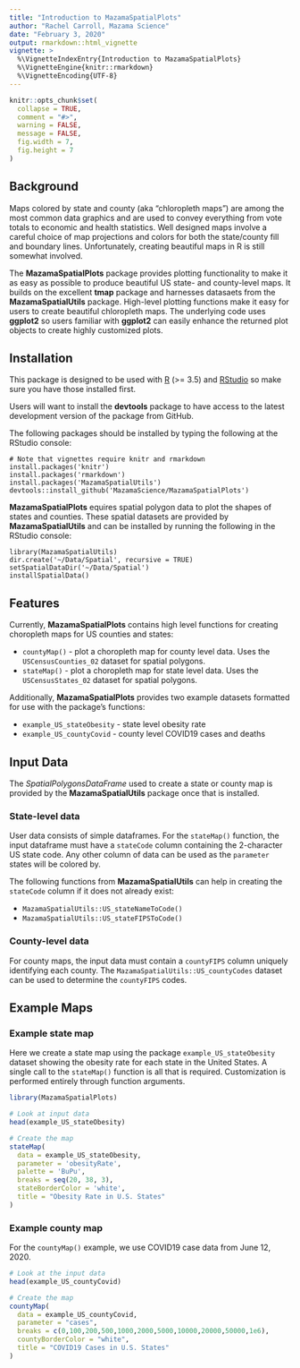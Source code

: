 ```yaml
---
title: "Introduction to MazamaSpatialPlots"
author: "Rachel Carroll, Mazama Science"
date: "February 3, 2020"
output: rmarkdown::html_vignette
vignette: >
  %\VignetteIndexEntry{Introduction to MazamaSpatialPlots}
  %\VignetteEngine{knitr::rmarkdown}
  %\VignetteEncoding{UTF-8}
---
```


```r
knitr::opts_chunk$set(
  collapse = TRUE,
  comment = "#>",
  warning = FALSE,
  message = FALSE,
  fig.width = 7,
  fig.height = 7
)
```

## Background

Maps colored by state and county (aka "chloropleth maps") are among the most common
data graphics and are used to convey everything from vote totals to economic and 
health statistics. Well designed maps involve a careful choice of map projections
and colors for both the state/county fill and boundary lines. Unfortunately,
creating beautiful maps in R is still somewhat involved.

The **MazamaSpatialPlots** package provides plotting functionality to make it as
easy as possible to produce beautiful US state- and county-level maps. It builds
on the excellent **tmap** package and harnesses datasaets from the 
**MazamaSpatialUtils** package. High-level plotting functions make it easy for 
users to create beautiful chloropleth maps. The underlying code uses **ggplot2**
so users familiar with **ggplot2** can easily enhance the returned plot objects 
to create highly customized plots.

## Installation

This package is designed to be used with [R](https://cran.r-project.org) 
(>= 3.5) and [RStudio](https://www.rstudio.com) so make sure you have those 
installed first.

Users will want to install the **devtools** package to have access to the latest 
development version of the package from GitHub.

The following packages should be installed by typing the following at the 
RStudio console:

```
# Note that vignettes require knitr and rmarkdown
install.packages('knitr')
install.packages('rmarkdown')
install.packages('MazamaSpatialUtils')
devtools::install_github('MazamaScience/MazamaSpatialPlots')
```

**MazamaSpatialPlots** equires spatial polygon data to plot 
the shapes of states and counties. These spatial datasets are provided by 
**MazamaSpatialUtils** and can be installed by running the following in the 
RStudio console:

```
library(MazamaSpatialUtils)
dir.create('~/Data/Spatial', recursive = TRUE)
setSpatialDataDir('~/Data/Spatial')
installSpatialData()
```

## Features

Currently, **MazamaSpatialPlots** contains high level functions for creating 
choropleth maps for US counties and states:

* `countyMap()` - plot a choropleth map for county level data. Uses the 
`USCensusCounties_02` dataset for spatial polygons.
* `stateMap()` - plot a choropleth map for state level data. Uses the 
`USCensusStates_02` dataset for spatial polygons.

Additionally, **MazamaSpatialPlots** provides two example datasets formatted for
use with the package's functions:

* `example_US_stateObesity` - state level obesity rate
* `example_US_countyCovid` - county level COVID19 cases and deaths

## Input Data 

The _SpatialPolygonsDataFrame_ used to create a state or county map is provided
by the **MazamaSpatialUtils** package once that is installed.

### State-level data

User data consists of simple dataframes. For the `stateMap()` function, the 
input dataframe must have a `stateCode` column containing the 2-character US
state code. Any other column of data can be used as the `parameter` states will
be colored by.

The following functions from **MazamaSpatialUtils** can help in creating the
`stateCode` column if it does not already exist:

* `MazamaSpatialUtils::US_stateNameToCode()`
* `MazamaSpatialUtils::US_stateFIPSToCode()`

### County-level data

For county maps, the input data must contain a `countyFIPS` column uniquely
identifying each county. The `MazamaSpatialUtils::US_countyCodes` dataset
can be used to determine the `countyFIPS` codes.

## Example Maps

### Example state map

Here we create a state map using the package `example_US_stateObesity` dataset
showing the obesity rate for each state in the United States. A single call to
the `stateMap()` function is all that is required. Customization is performed
entirely through function arguments.

```r
library(MazamaSpatialPlots)

# Look at input data
head(example_US_stateObesity)

# Create the map
stateMap(
  data = example_US_stateObesity,
  parameter = 'obesityRate',
  palette = 'BuPu',
  breaks = seq(20, 38, 3),
  stateBorderColor = 'white',
  title = "Obesity Rate in U.S. States"
)

```

### Example county map

For the `countyMap()` example, we use COVID19 case data from June 12, 2020.

```r
# Look at the input data
head(example_US_countyCovid)

# Create the map
countyMap(
  data = example_US_countyCovid,
  parameter = "cases",
  breaks = c(0,100,200,500,1000,2000,5000,10000,20000,50000,1e6),
  countyBorderColor = "white",
  title = "COVID19 Cases in U.S. States"
)
```
